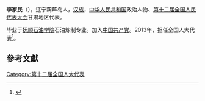 '''李家民'''（{{bd|1963年||}}），辽宁葫芦岛人，[[汉族|汉族]]，[[中华人民共和国|中华人民共和国]]政治人物、[[第十二届全国人民代表大会|第十二届全国人民代表大会]]甘肃地区代表。

毕业于[[抚顺石油学院|抚顺石油学院]]石油炼制专业。加入[[中国共产党|中国共产党]]。2013年，担任全国人大代表<ref>{{cite news|title=全国人大代表信息-李家民|url= http://210.82.31.1:8084/delegate/viewDelegate.action?dbid=122523|accessdate=2013-04-05|newspaper=全国人大网|archive-url=https://web.archive.org/web/20180929141122/http://www.npc.gov.cn/delegate/viewDelegate.action?dbid=122523|archive-date=2018-09-29|dead-url=yes}}</ref>。

==參考文獻==
{{reflist}}
{{中国政治人物小作品}}

[[Category:第十二届全国人大代表|Category:第十二届全国人大代表]]